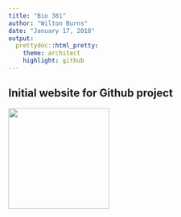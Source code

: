 ```yaml
---
title: "Bio 381"
author: "Wilton Burns"
date: "January 17, 2018"
output: 
  prettydoc::html_pretty:
    theme: architect
    highlight: github
---
```


## Initial website for Github project 
<img src = "WiltonFieldPic.jpg" width = "200" length = "200"/>